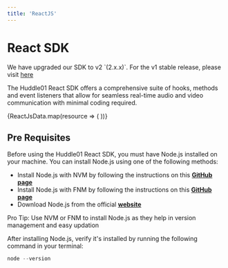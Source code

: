 ```yaml
---
title: 'ReactJS'
---
```



# React SDK

<Callout>
  We have upgraded our SDK to v2 `(2.x.x)`. For the v1 stable release, please visit <a className="text-bold underline" href="https://legacy.docs.huddle01.com/docs">here</a>
</Callout>

The Huddle01 React SDK offers a comprehensive suite of hooks, methods and event listeners that allow for seamless real-time audio and video communication with minimal coding required.

<div className="my-16 xl:max-w-none">
  <div className="not-prose mt-4 grid grid-cols-1 gap-8 sm:grid-cols-2 xl:grid-cols-3">
    {ReactJsData.map(resource => (
      <GradientCard key={resource.href} resource={resource} />
    ))}
  </div>
</div>

## Pre Requisites

Before using the Huddle01 React SDK, you must have Node.js installed on your machine. You can install Node.js using one of the following methods:

- Install Node.js with NVM by following the instructions on this **[GitHub page](https://github.com/nvm-sh/nvm)**
- Install Node.js with FNM by following the instructions on this **[GitHub page](https://github.com/Schniz/fnm)**
- Download Node.js from the official **[website](https://nodejs.org/)**

<Callout>
 Pro Tip: Use NVM or FNM to install Node.js as they help in version management and easy updation

</Callout>

After installing Node.js, verify it's installed by running the following command in your terminal:

```jsx
node --version
```
